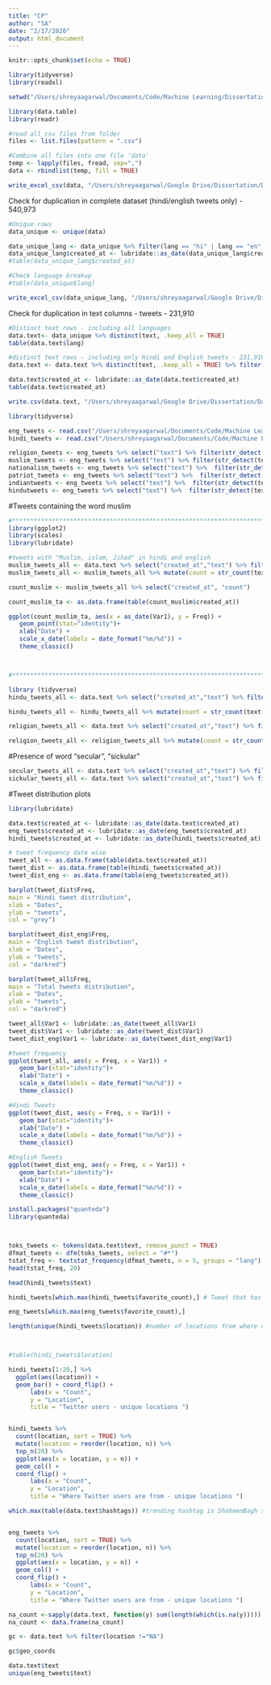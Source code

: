 ```yaml
---
title: "CP"
author: "SA"
date: "2/17/2020"
output: html_document
---
```


```r
knitr::opts_chunk$set(echo = TRUE)
```

```r
library(tidyverse)
library(readxl)

setwd("/Users/shreyaagarwal/Documents/Code/Machine Learning/Dissertation/Capstone")

```


```r
library(data.table)  
library(readr)

#read all csv files from folder
files <- list.files(pattern = ".csv")

#Combine all files into one file 'data'
temp <- lapply(files, fread, sep=",")
data <- rbindlist(temp, fill = TRUE)

write_excel_csv(data, "/Users/shreyaagarwal/Google Drive/Dissertation/Data/allcombineddata.csv")
```


Check for duplication in complete dataset (hindi/english tweets only) - 540,973
```r
#Unique rows
data_unique <- unique(data)

data_unique_lang <- data_unique %>% filter(lang == "hi" | lang == "en" )
data_unique_lang$created_at <- lubridate::as_date(data_unique_lang$created_at)
#table(data_unique_lang$created_at)

#Check language breakup
#table(data_unique$lang)

write_excel_csv(data_unique_lang, "/Users/shreyaagarwal/Google Drive/Dissertation/Data/unique_rows_hi_eng.csv")
```

Check for duplication in text columns - tweets - 231,910
```r

#Distinct text rows - including all languages
data.text<- data_unique %>% distinct(text, .keep_all = TRUE)
table(data.text$lang)

#distinct text rows - including only Hindi and English tweets - 231,910 tweets
data.text <- data.text %>% distinct(text, .keep_all = TRUE) %>% filter(lang == "hi" | lang == "en" )

data.text$created_at <- lubridate::as_date(data.text$created_at)
table(data.text$created_at)

write.csv(data.text, "/Users/shreyaagarwal/Google Drive/Dissertation/Data/unique_text_rows_hi_eng.csv")
```


```r
library(tidyverse)

eng_tweets <- read.csv("/Users/shreyaagarwal/Documents/Code/Machine Learning/Dissertation/english_tweets.csv")
hindi_tweets <- read.csv("/Users/shreyaagarwal/Documents/Code/Machine Learning/Dissertation/hindi_tweets.csv")

religion_tweets <- eng_tweets %>% select("text") %>% filter(str_detect(text,"religion"))
muslim_tweets <- eng_tweets %>% select("text") %>% filter(str_detect(text,"muslim"))
nationalism_tweets <- eng_tweets %>% select("text") %>%  filter(str_detect(text,"nationalism"))
patriot_tweets <- eng_tweets %>% select("text") %>%  filter(str_detect(text,"patriotism"))
indiantweets <- eng_tweets %>% select("text") %>%  filter(str_detect(text,"indian"))
hindutweets <- eng_tweets %>% select("text") %>%  filter(str_detect(text,"hindu"))

```

#Tweets containing the word muslim
```r
#*************************************************************************************************************************************************
library(ggplot2)
library(scales)
library(lubridate)

#tweets with "Muslim, islam, Jihad" in hindi and english
muslim_tweets_all <- data.text %>% select("created_at","text") %>% filter(str_detect(text,"मुस्लिम|मुसलमान|Muslim|Islam|इस्लाम"))
muslim_tweets_all <- muslim_tweets_all %>% mutate(count = str_count(text,"मुस्लिम|मुसलमान|Muslim|Islam|इस्लाम"))

count_muslim <- muslim_tweets_all %>% select("created_at", "count")

count_muslim_ta <- as.data.frame(table(count_muslim$created_at))

ggplot(count_muslim_ta, aes(x = as_date(Var1), y = Freq)) +
   geom_point(stat="identity")+
   xlab("Date") +
   scale_x_date(labels = date_format("%m/%d")) +
   theme_classic() 



#*************************************************************************************************************************************************

```

```r
library (tidyverse)
hindu_tweets_all <- data.text %>% select("created_at","text") %>% filter(str_detect(text,"hindus|hindu|हिंदू|हिन्दू"))

hindu_tweets_all <- hindu_tweets_all %>% mutate(count = str_count(text,"hindus|hindu|हिंदू|हिन्दू"))

```

```r
religion_tweets_all <- data.text %>% select("created_at","text") %>% filter(str_detect(text,"religion|dharma|धर्म"))

religion_tweets_all <- religion_tweets_all %>% mutate(count = str_count(text,"religion|dharma|धर्म"))

```


#Presence of word "secular", "sickular"
```r
secular_tweets_all <- data.text %>% select("created_at","text") %>% filter(str_detect(text,"secular|secularism|सेक्युलर"))
sickular_tweets_all <- data.text %>% select("created_at","text") %>% filter(str_detect(text,"sickular|sikular|सिकुलर"))
```

#Tweet distribution plots
```r

library(lubridate)

data.text$created_at <- lubridate::as_date(data.text$created_at)
eng_tweets$created_at <- lubridate::as_date(eng_tweets$created_at)
hindi_tweets$created_at <- lubridate::as_date(hindi_tweets$created_at)

# tweet frequency date wise
tweet_all <- as.data.frame(table(data.text$created_at))
tweet_dist <- as.data.frame(table(hindi_tweets$created_at))
tweet_dist_eng <- as.data.frame(table(eng_tweets$created_at))

barplot(tweet_dist$Freq,
main = "Hindi tweet distribution",
xlab = "Dates",
ylab = "tweets",
col = "grey")

barplot(tweet_dist_eng$Freq,
main = "English tweet distribution",
xlab = "Dates",
ylab = "tweets",
col = "darkred")

barplot(tweet_all$Freq,
main = "Total tweets distribution",
xlab = "Dates",
ylab = "tweets",
col = "darkred")

tweet_all$Var1 <- lubridate::as_date(tweet_all$Var1)
tweet_dist$Var1 <- lubridate::as_date(tweet_dist$Var1)
tweet_dist_eng$Var1 <- lubridate::as_date(tweet_dist_eng$Var1)

#tweet frequency
ggplot(tweet_all, aes(y = Freq, x = Var1)) +
   geom_bar(stat="identity")+
   xlab("Date") +
   scale_x_date(labels = date_format("%m/%d")) +
   theme_classic() 

#Hindi Tweets
ggplot(tweet_dist, aes(y = Freq, x = Var1)) +
   geom_bar(stat="identity")+
   xlab("Date") +
   scale_x_date(labels = date_format("%m/%d")) +
   theme_classic() 

#English Tweets
ggplot(tweet_dist_eng, aes(y = Freq, x = Var1)) +
   geom_bar(stat="identity")+
   xlab("Date") +
   scale_x_date(labels = date_format("%m/%d")) +
   theme_classic() 

```


```r
install.packages("quanteda")
library(quanteda)



toks_tweets <- tokens(data.text$text, remove_punct = TRUE) 
dfmat_tweets <- dfm(toks_tweets, select = "#*")
tstat_freq <- textstat_frequency(dfmat_tweets, n = 5, groups = "lang")
head(tstat_freq, 20)
```







```r

head(hindi_tweets$text)

hindi_tweets[which.max(hindi_tweets$favorite_count),] # Tweet that has the highest favourite count

eng_tweets[which.max(eng_tweets$favorite_count),]

length(unique(hindi_tweets$location)) #number of locations from where users have tweeted



#table(hindi_tweets$location)

hindi_tweets[1:20,] %>%
  ggplot(aes(location)) +
  geom_bar() + coord_flip() +
      labs(x = "Count",
      y = "Location",
      title = "Twitter users - unique locations ")


hindi_tweets %>%
  count(location, sort = TRUE) %>%
  mutate(location = reorder(location, n)) %>%
  top_n(20) %>%
  ggplot(aes(x = location, y = n)) +
  geom_col() +
  coord_flip() +
      labs(x = "Count",
      y = "Location",
      title = "Where Twitter users are from - unique locations ")

which.max(table(data.text$hashtags)) #trending hashtag is ShaheenBagh so far


eng_tweets %>%
  count(location, sort = TRUE) %>%
  mutate(location = reorder(location, n)) %>%
  top_n(20) %>%
  ggplot(aes(x = location, y = n)) +
  geom_col() +
  coord_flip() +
      labs(x = "Count",
      y = "Location",
      title = "Where Twitter users are from - unique locations ")

na_count <-sapply(data.text, function(y) sum(length(which(is.na(y)))))
na_count <- data.frame(na_count)

gc <- data.text %>% filter(location !="NA")

gc$geo_coords

data.text$text
unique(eng_tweets$text)

```





























